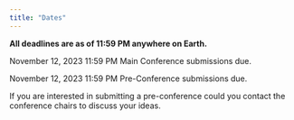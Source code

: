 ```yaml
---
title: "Dates"
---
```


**All deadlines are as of 11:59 PM anywhere on Earth.**

November 12, 2023 11:59 PM Main Conference submissions due.

November 12, 2023 11:59 PM Pre-Conference submissions due.

If you are interested in submitting a pre-conference could you contact the conference chairs to discuss your ideas.

<!-- Early December, 2023 Pre-Conference decisions announced. -->

<!-- February 4, 2024 Main Conference decisions announced. -->

<!-- February 4, 2024 REGISTRATION IS OPEN! -->

<!-- March 6, 2024 Travel Award submission deadline. -->

<!-- March 11, 2024 March 18, 2022 Early Bird registration deadline EXTENDED! -->

<!-- April 1, 2024  (anywhere on Earth) Dissertation Award deadline. -->
